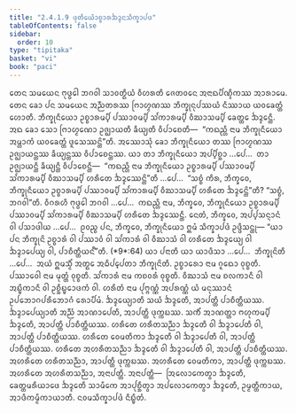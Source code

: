 ```yaml
---
title: "2.4.1.9 ᨴᩩᨲᩥᨿᩮᩫᩣᨧ᩠ᨧᩣᩁᨨᨯ᩠ᨯᨶᩈᩥᨠ᩠ᨡᩣᨸᨴ"
tableOfContents: false
sidebar:
  order: 10
type: "tipitaka"
basket: "vi"
book: "paci"
---
```



<DynamicBreadcrumb />

<Division number="828" book="paci">

<Paragraph number="2649" book="paci">
ᨲᩮᨶ ᩈᨾᨿᩮᨶ ᨻᩩᨴ᩠ᨵᩮᩤ ᨽᨣᩅᩤ ᩈᩣᩅᨲ᩠ᨳᩥᨿᩴ ᩅᩥᩉᩁᨲᩥ ᨩᩮᨲᩅᨶᩮ ᩋᨶᩣᨳᨸᩥᨱ᩠ᨯᩥᨠᩔ ᩋᩣᩁᩣᨾᩮ. ᨲᩮᨶ ᨡᩮᩣ ᨸᨶ ᩈᨾᨿᩮᨶ ᩋᨬ᩠ᨬᨲᩁᩔ ᨻᩕᩣᩉ᩠ᨾᨱᩔ ᨽᩥᨠ᩠ᨡᩩᨶᩩᨸᩔᨿᩴ ᨶᩥᩔᩣᨿ ᨿᩅᨡᩮᨲ᩠ᨲᩴ ᩉᩮᩣᨲᩥ. ᨽᩥᨠ᩠ᨡᩩᨶᩥᨿᩮᩣ ᩏᨧ᩠ᨧᩣᩁᨾ᩠ᨸᩥ ᨸᩔᩣᩅᨾ᩠ᨸᩥ ᩈᩘᨠᩣᩁᨾ᩠ᨸᩥ ᩅᩥᨥᩣᩈᨾ᩠ᨸᩥ ᨡᩮᨲ᩠ᨲᩮ ᨨᨯ᩠ᨯᩮᨶ᩠ᨲᩥ. ᩋᨳ ᨡᩮᩣ ᩈᩮᩣ ᨻᩕᩣᩉ᩠ᨾᨱᩮᩣ ᩏᨩ᩠ᨫᩣᨿᨲᩥ ᨡᩥᨿ᩠ᨿᨲᩥ ᩅᩥᨸᩣᨧᩮᨲᩥ—  “ᨠᨳᨬ᩠ᩉᩥ ᨶᩣᨾ ᨽᩥᨠ᩠ᨡᩩᨶᩥᨿᩮᩣ ᩋᨾ᩠ᩉᩣᨠᩴ ᨿᩅᨡᩮᨲ᩠ᨲᩴ ᨴᩪᩈᩮᩔᨶ᩠ᨲᩦ”ᨲᩥ.
</Paragraph>

<Paragraph number="2650" book="paci">
ᩋᩔᩮᩣᩈᩩᩴ ᨡᩮᩣ ᨽᩥᨠ᩠ᨡᩩᨶᩥᨿᩮᩣ ᨲᩔ ᨻᩕᩣᩉ᩠ᨾᨱᩔ ᩏᨩ᩠ᨫᩣᨿᨶ᩠ᨲᩔ ᨡᩥᨿ᩠ᨿᨶ᩠ᨲᩔ ᩅᩥᨸᩣᨧᩮᨶ᩠ᨲᩔ. ᨿᩣ ᨲᩣ ᨽᩥᨠ᩠ᨡᩩᨶᩥᨿᩮᩣ ᩋᨸ᩠ᨸᩥᨧ᩠ᨨᩣ …ᨸᩮ…  ᨲᩣ ᩏᨩ᩠ᨫᩣᨿᨶ᩠ᨲᩥ ᨡᩥᨿ᩠ᨿᨶ᩠ᨲᩥ ᩅᩥᨸᩣᨧᩮᨶ᩠ᨲᩥ—  “ᨠᨳᨬ᩠ᩉᩥ ᨶᩣᨾ ᨽᩥᨠ᩠ᨡᩩᨶᩥᨿᩮᩣ ᩏᨧ᩠ᨧᩣᩁᨾ᩠ᨸᩥ ᨸᩔᩣᩅᨾ᩠ᨸᩥ ᩈᩘᨠᩣᩁᨾ᩠ᨸᩥ ᩅᩥᨥᩣᩈᨾ᩠ᨸᩥ ᩉᩁᩥᨲᩮ ᨨᨯ᩠ᨯᩮᩔᨶ᩠ᨲᩦ”ᨲᩥ …ᨸᩮ…  “ᩈᨧ᩠ᨧᩴ ᨠᩥᩁ, ᨽᩥᨠ᩠ᨡᩅᩮ, ᨽᩥᨠ᩠ᨡᩩᨶᩥᨿᩮᩣ ᩏᨧ᩠ᨧᩣᩁᨾ᩠ᨸᩥ ᨸᩔᩣᩅᨾ᩠ᨸᩥ ᩈᩘᨠᩣᩁᨾ᩠ᨸᩥ ᩅᩥᨥᩣᩈᨾ᩠ᨸᩥ ᩉᩁᩥᨲᩮ ᨨᨯ᩠ᨯᩮᨶ᩠ᨲᩦ”ᨲᩥ? “ᩈᨧ᩠ᨧᩴ, ᨽᨣᩅᩤ”ᨲᩥ. ᩅᩥᨣᩁᩉᩥ ᨻᩩᨴ᩠ᨵᩮᩤ ᨽᨣᩅᩤ …ᨸᩮ…  ᨠᨳᨬ᩠ᩉᩥ ᨶᩣᨾ, ᨽᩥᨠ᩠ᨡᩅᩮ, ᨽᩥᨠ᩠ᨡᩩᨶᩥᨿᩮᩣ ᩏᨧ᩠ᨧᩣᩁᨾ᩠ᨸᩥ ᨸᩔᩣᩅᨾ᩠ᨸᩥ ᩈᩘᨠᩣᩁᨾ᩠ᨸᩥ ᩅᩥᨥᩣᩈᨾ᩠ᨸᩥ ᩉᩁᩥᨲᩮ ᨨᨯ᩠ᨯᩮᩔᨶ᩠ᨲᩥ. ᨶᩮᨲᩴ, ᨽᩥᨠ᩠ᨡᩅᩮ, ᩋᨸ᩠ᨸᩈᨶ᩠ᨶᩣᨶᩴ ᩅᩤ ᨸᩈᩣᨴᩤᨿ …ᨸᩮ…  ᩑᩅᨬ᩠ᨧ ᨸᨶ, ᨽᩥᨠ᩠ᨡᩅᩮ, ᨽᩥᨠ᩠ᨡᩩᨶᩥᨿᩮᩣ ᩍᨾᩴ ᩈᩥᨠ᩠ᨡᩣᨸᨴᩴ ᩏᨴ᩠ᨴᩥᩈᨶ᩠ᨲᩩ—
</Paragraph>

</Division>
<Division number="829" book="paci">

<Paragraph number="2651" book="paci">
<Emphasis>“ᨿᩣ ᨸᨶ ᨽᩥᨠ᩠ᨡᩩᨶᩦ ᩏᨧ᩠ᨧᩣᩁᩴ ᩅᩤ ᨸᩔᩣᩅᩴ ᩅᩤ ᩈᩘᨠᩣᩁᩴ ᩅᩤ ᩅᩥᨥᩣᩈᩴ ᩅᩤ ᩉᩁᩥᨲᩮ ᨨᨯ᩠ᨯᩮᨿ᩠ᨿ ᩅᩤ ᨨᨯ᩠ᨯᩣᨸᩮᨿ᩠ᨿ ᩅᩤ, ᨸᩣᨧᩥᨲ᩠ᨲᩥᨿᨶ᩺”</Emphasis>ᨲᩥ. (*9*:<Emphasis>64</Emphasis>)
</Paragraph>

</Division>
<Division number="830" book="paci">

<Paragraph number="2652" book="paci">
<Emphasis>ᨿᩣ ᨸᨶᩣ</Emphasis>ᨲᩥ ᨿᩣ ᨿᩣᨴᩥᩈᩣ …ᨸᩮ…  <Emphasis>ᨽᩥᨠ᩠ᨡᩩᨶᩦ</Emphasis>ᨲᩥ …ᨸᩮ…  ᩋᨿᩴ ᩍᨾᩈ᩠ᨾᩥᩴ ᩋᨲ᩠ᨳᩮ ᩋᨵᩥᨸ᩠ᨸᩮᨲᩣ ᨽᩥᨠ᩠ᨡᩩᨶᩦᨲᩥ.
</Paragraph>

<Paragraph number="2653" book="paci">
<Emphasis>ᩏᨧ᩠ᨧᩣᩁᩮᩣ</Emphasis> ᨶᩣᨾ ᨣᩪᨳᩮᩣ ᩅᩩᨧ᩠ᨧᨲᩥ. <Emphasis>ᨸᩔᩣᩅᩮᩤ</Emphasis> ᨶᩣᨾ ᨾᩩᨲ᩠ᨲᩴ ᩅᩩᨧ᩠ᨧᨲᩥ.
</Paragraph>

<Paragraph number="2654" book="paci">
<Emphasis>ᩈᩘᨠᩣᩁᩴ</Emphasis> ᨶᩣᨾ ᨠᨧᩅᩁᩴ ᩅᩩᨧ᩠ᨧᨲᩥ.
</Paragraph>

<Paragraph number="2655" book="paci">
<Emphasis>ᩅᩥᨥᩣᩈᩴ</Emphasis> ᨶᩣᨾ ᨧᩃᨠᩣᨶᩥ ᩅᩤ ᩋᨭ᩠ᨮᩥᨠᩣᨶᩥ ᩅᩤ ᩏᨧ᩠ᨨᩥᨭ᩠ᨮᩮᩣᨴᨠᩴ ᩅᩤ.
</Paragraph>

<Paragraph number="2656" book="paci">
<Emphasis>ᩉᩁᩥᨲᩴ</Emphasis> ᨶᩣᨾ ᨸᩩᨻ᩠ᨻᨱ᩠ᨱᩴ ᩋᨸᩁᨱ᩠ᨱᩴ ᨿᩴ ᨾᨶᩩᩔᩣᨶᩴ ᩏᨸᨽᩮᩣᨣᨸᩁᩥᨽᩮᩣᨣᩴ ᩁᩮᩣᨸᩥᨾᩴ.
</Paragraph>

<Paragraph number="2657" book="paci">
<Emphasis>ᨨᨯ᩠ᨯᩮᨿ᩠ᨿᩣ</Emphasis>ᨲᩥ ᩈᨿᩴ ᨨᨯ᩠ᨯᩮᨲᩥ, ᩋᩣᨸᨲ᩠ᨲᩥ ᨸᩣᨧᩥᨲ᩠ᨲᩥᨿᩔ.
</Paragraph>

<Paragraph number="2658" book="paci">
<Emphasis>ᨨᨯ᩠ᨯᩣᨸᩮᨿ᩠ᨿᩣ</Emphasis>ᨲᩥ ᩋᨬ᩠ᨬᩴ ᩋᩣᨱᩣᨸᩮᨲᩥ, ᩋᩣᨸᨲ᩠ᨲᩥ ᨴᩩᨠ᩠ᨠᨭᩔ. ᩈᨠᩥᩴ ᩋᩣᨱᨲ᩠ᨲᩣ ᨻᩉᩩᨠᨾ᩠ᨸᩥ ᨨᨯ᩠ᨯᩮᨲᩥ, ᩋᩣᨸᨲ᩠ᨲᩥ ᨸᩣᨧᩥᨲ᩠ᨲᩥᨿᩔ.
</Paragraph>

</Division>
<Division number="831" book="paci">

<Paragraph number="2659" book="paci">
ᩉᩁᩥᨲᩮ ᩉᩁᩥᨲᩈᨬ᩠ᨬᩣ ᨨᨯ᩠ᨯᩮᨲᩥ ᩅᩤ ᨨᨯ᩠ᨯᩣᨸᩮᨲᩥ ᩅᩤ, ᩋᩣᨸᨲ᩠ᨲᩥ ᨸᩣᨧᩥᨲ᩠ᨲᩥᨿᩔ. ᩉᩁᩥᨲᩮ ᩅᩮᨾᨲᩥᨠᩣ ᨨᨯ᩠ᨯᩮᨲᩥ ᩅᩤ ᨨᨯ᩠ᨯᩣᨸᩮᨲᩥ ᩅᩤ, ᩋᩣᨸᨲ᩠ᨲᩥ ᨸᩣᨧᩥᨲ᩠ᨲᩥᨿᩔ. ᩉᩁᩥᨲᩮ ᩋᩉᩁᩥᨲᩈᨬ᩠ᨬᩣ ᨨᨯ᩠ᨯᩮᨲᩥ ᩅᩤ ᨨᨯ᩠ᨯᩣᨸᩮᨲᩥ ᩅᩤ, ᩋᩣᨸᨲ᩠ᨲᩥ ᨸᩣᨧᩥᨲ᩠ᨲᩥᨿᩔ.
</Paragraph>

<Paragraph number="2660" book="paci">
ᩋᩉᩁᩥᨲᩮ ᩉᩁᩥᨲᩈᨬ᩠ᨬᩣ, ᩋᩣᨸᨲ᩠ᨲᩥ ᨴᩩᨠ᩠ᨠᨭᩔ. ᩋᩉᩁᩥᨲᩮ ᩅᩮᨾᨲᩥᨠᩣ, ᩋᩣᨸᨲ᩠ᨲᩥ ᨴᩩᨠ᩠ᨠᨭᩔ. ᩋᩉᩁᩥᨲᩮ ᩋᩉᩁᩥᨲᩈᨬ᩠ᨬᩣ, ᩋᨶᩣᨸᨲ᩠ᨲᩥ.
</Paragraph>

</Division>
<Division number="832" book="paci">

<Paragraph number="2661" book="paci">
ᩋᨶᩣᨸᨲ᩠ᨲᩥ—  ᩒᩃᩮᩣᨠᩮᨲ᩠ᩅᩣ ᨨᨯ᩠ᨯᩮᨲᩥ, ᨡᩮᨲ᩠ᨲᨾᩁᩥᨿᩣᨴᩮ ᨨᨯ᩠ᨯᩮᨲᩥ ᩈᩣᨾᩥᨠᩮ ᩋᩣᨸᩩᨧ᩠ᨨᩥᨲ᩠ᩅᩣ ᩋᨸᩃᩮᩣᨠᩮᨲ᩠ᩅᩣ ᨨᨯ᩠ᨯᩮᨲᩥ, ᩏᨾ᩠ᨾᨲ᩠ᨲᩥᨠᩣᨿ, ᩋᩣᨴᩥᨠᨾ᩠ᨾᩥᨠᩣᨿᩣᨲᩥ.

</Paragraph>
</Division>

<Paragraph number="2662" type="center" book="paci">
ᨶᩅᨾᩈᩥᨠ᩠ᨡᩣᨸᨴᩴ ᨶᩥᨭ᩠ᨮᩥᨲᩴ.
</Paragraph>